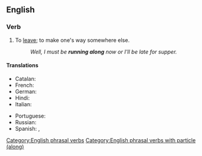 ==English==

===Verb===
{{en-verb|runs along|running along|ran along|run along}}

# To [[leave]]; to make one's way somewhere else.
#: ''Well, I must be '''running along''' now or I'll be late for supper.''

====Translations====
{{trans-top|to leave}}
* Catalan: {{t+|ca|partir}}
* French: {{t+|fr|partir}}
* German: {{t+|de|gehen}}
* Hindi: {{t|hi|भागना}}
* Italian: {{t+|it|partire}}
{{trans-mid}}
* Portuguese: {{t+|pt|partir}}
* Russian: {{t+|ru|уходи́ть}}
* Spanish: {{t+|es|partir}}, {{t+|es|salir}}
{{trans-bottom}}

[[Category:English phrasal verbs]]
[[Category:English phrasal verbs with particle (along)]]